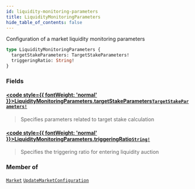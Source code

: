 ```yaml
---
id: liquidity-monitoring-parameters
title: LiquidityMonitoringParameters
hide_table_of_contents: false
---
```








Configuration of a market liquidity monitoring parameters

```graphql
type LiquidityMonitoringParameters {
  targetStakeParameters: TargetStakeParameters!
  triggeringRatio: String!
}
```


### Fields

#### [<code style={{ fontWeight: 'normal' }}>LiquidityMonitoringParameters.<b>targetStakeParameters</b></code>](#)<Bullet />[`TargetStakeParameters!`](/testnet/api/graphql/objects/target-stake-parameters) <Badge class="secondary" text="non-null"/> <Badge class="secondary" text="object"/>
> Specifies parameters related to target stake calculation
> 

#### [<code style={{ fontWeight: 'normal' }}>LiquidityMonitoringParameters.<b>triggeringRatio</b></code>](#)<Bullet />[`String!`](/testnet/api/graphql/scalars/string) <Badge class="secondary" text="non-null"/> <Badge class="secondary" text="scalar"/>
> Specifies the triggering ratio for entering liquidity auction
> 



### Member of

[`Market`](/testnet/api/graphql/objects/market)  <Badge class="secondary" text="object"/><Bullet />[`UpdateMarketConfiguration`](/testnet/api/graphql/objects/update-market-configuration)  <Badge class="secondary" text="object"/>




